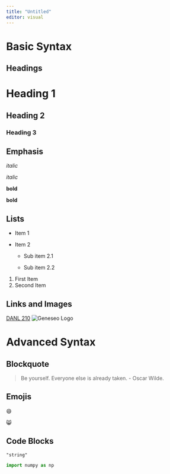 ```yaml
---
title: "Untitled"
editor: visual
---
```


# Basic Syntax

## Headings

# Heading 1

## Heading 2

### Heading 3

## Emphasis

*italic*

*italic*

**bold**

**bold**

## Lists

-   Item 1

-   Item 2

    -   Sub item 2.1

    -   Sub item 2.2

1.  First Item
2.  Second Item

## Links and Images

[DANL 210](https://bcdanl.github.io/210) ![Geneseo Logo](https://bcdanl.github.io/img/geneseo-logo.gif)

# Advanced Syntax

## Blockquote

> Be yourself. Everyone else is already taken. - Oscar Wilde.

## Emojis

😄

😸

## Code Blocks

```         
"string"
```

``` python
import numpy as np
```

